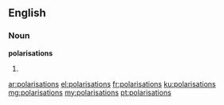 ==English==

===Noun===
'''polarisations'''

# {{British}} {{plural of|[[polarisation]]}}

[[ar:polarisations]]
[[el:polarisations]]
[[fr:polarisations]]
[[ku:polarisations]]
[[mg:polarisations]]
[[my:polarisations]]
[[pt:polarisations]]